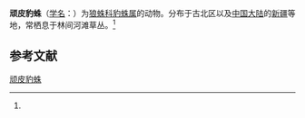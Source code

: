 {{Speciesbox
| name = 顽皮豹蛛
| status = 
| status_system = 
| image = 
| genus = Pardosa
| species = lasciva
| authority = (L.Koch, 1879)<ref name='id13871'>{{cite web| url =http://www.bioinfo.cn/db05/BjdwSpecies.php?action=view&id=13871| title =顽皮豹蛛| work =《中国动物物种编目数据库》| publisher =中国科学院微生物研究所| author =中国科学院动物研究所| accessdate =2009-04-28| deadurl =yes| archiveurl =https://web.archive.org/web/20160305040703/http://www.bioinfo.cn/db05/BjdwSpecies.php?action=view&id=13871| archivedate =2016-03-05}}</ref>
}}

'''顽皮豹蛛'''（[[学名|学名]]：{{lang|la|''Pardosa lasciva''}}）为[[狼蛛科|狼蛛科]][[豹蛛属|豹蛛属]]的动物。分布于古北区以及[[中国大陆|中国大陆]]的[[新疆|新疆]]等地，常栖息于林间河滩草丛。<ref name='id13871'/>

== 参考文献 ==
{{reflist}}

{{Wikispecies|Pardosa lasciva}}
{{Taxonbar|from=Q1059309}}

[[Category:豹蛛属|顽皮豹蛛]]


{{蜘蛛小作品}}